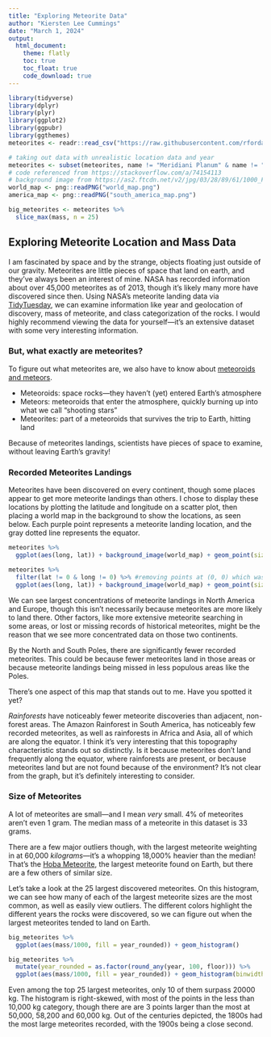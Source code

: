 ---
title: "Exploring Meteorite Data"
author: "Kiersten Lee Cummings"
date: "March 1, 2024"
output: 
  html_document:
    theme: flatly
    toc: true
    toc_float: true
    code_download: true
---

```{r, include =  FALSE, echo = FALSE, warning = FALSE, message = FALSE}
library(tidyverse)
library(dplyr)
library(plyr)
library(ggplot2)
library(ggpubr)
library(ggthemes)
meteorites <- readr::read_csv("https://raw.githubusercontent.com/rfordatascience/tidytuesday/master/data/2019/2019-06-11/meteorites.csv")

# taking out data with unrealistic location data and year
meteorites <- subset(meteorites, name != "Meridiani Planum" & name != "Northwest Africa 7701")
# code referenced from https://stackoverflow.com/a/74154113
# background image from https://as2.ftcdn.net/v2/jpg/03/28/89/61/1000_F_328896165_i0TWGgJTtDWyIjKhYKcAUoA0rKiXYyx6.jpg
world_map <- png::readPNG("world_map.png")
america_map <- png::readPNG("south_america_map.png")

big_meteorites <- meteorites %>% 
  slice_max(mass, n = 25)
```

## Exploring Meteorite Location and Mass Data

I am fascinated by space and by the strange, objects floating just outside of our gravity. Meteorites are little pieces of space that land on earth, and they've always been an interest of mine. NASA has recorded information about over 45,000 meteorites as of 2013, though it's likely many more have discovered since then. Using NASA's meteorite landing data via [TidyTuesday](https://github.com/rfordatascience/tidytuesday/tree/master/data/2019/2019-06-11), we can examine information like year and geolocation of discovery, mass of meteorite, and class categorization of the rocks. I would highly recommend viewing the data for yourself—it's an extensive dataset with some very interesting information.

### But, what exactly are meteorites?

To figure out what meteorites are, we also have to know about [meteoroids and meteors](https://science.nasa.gov/solar-system/meteors-meteorites/).

- Meteoroids: space rocks—they haven't (yet) entered Earth's atmosphere
- Meteors: meteoroids that enter the atmosphere, quickly burning up into what we call "shooting stars"
- Meteorites: part of a meteoroids that survives the trip to Earth, hitting land

Because of meteorites landings, scientists have pieces of space to examine, without leaving Earth's gravity!

### Recorded Meteorites Landings

Meteorites have been discovered on every continent, though some places appear to get more meteorite landings than others. I chose to display these locations by plotting the latitude and longitude on a scatter plot, then placing a world map in the background to show the locations, as seen below. Each purple point represents a meteorite landing location, and the gray dotted line represents the equator.

```{r, warning = FALSE, message = FALSE, eval = FALSE}
meteorites %>% 
  ggplot(aes(long, lat)) + background_image(world_map) + geom_point(size = 0.5, color = "darkorchid1")
```

```{r, echo = FALSE, warning = FALSE, message = FALSE, fig.cap="*Figure 1: Meteroite landings pictured on a world map, graphed by latitude and longitude*"}
meteorites %>% 
  filter(lat != 0 & long != 0) %>% #removing points at (0, 0) which was likely a placeholder geolocation 
  ggplot(aes(long, lat)) + background_image(world_map) + geom_point(size = 0.5, color = "darkorchid1") + scale_y_continuous(limits = c(-85, 85), breaks = seq(-90, 90, by =30), labels = c("-90°", "-60°", "-30°", "0°", "30°", "60°", "90°")) + scale_x_continuous(limits = c(-160, 160), breaks = seq(-180, 180, by =60), labels = c("-180°", "-120°", "-60°", "0°", "60°", "120°", "180°")) + labs(title = "Meteorite Landing Locations (860-2013)", subtitle = "by Latitude and Longitude", caption = "Source: NASA\nImage Source: Adobe Stock", x = "", y = "") + geom_hline(yintercept = 0, col = "gray", linetype ="dashed")
```
We can see largest concentrations of meteorite landings in North America and Europe, though this isn't necessarily because meteorites are more likely to land there. Other factors, like more extensive meteorite searching in some areas, or lost or missing records of historical meteorites, might be the reason that we see more concentrated data on those two continents.

By the North and South Poles, there are significantly fewer recorded meteorites. This could be because fewer meteorites land in those areas or because meteorite landings being missed in less populous areas like the Poles.

There's one aspect of this map that stands out to me. Have you spotted it yet?

*Rainforests* have noticeably fewer meteorite discoveries than adjacent, non-forest areas. The Amazon Rainforest in South America, has noticeably few recorded meteorites, as well as rainforests in Africa and Asia, all of which are along the equator. I think it's very interesting that this topography characteristic stands out so distinctly. Is it because meteorites don't land frequently along the equator, where rainforests are present, or because meteorites land but are not found because of the environment? It's not clear from the graph, but it's definitely interesting to consider.

### Size of Meteorites

A lot of meteorites are small—and I mean *very* small. 4% of meteorites aren't even 1 gram. The median mass of a meteorite in this dataset is 33 grams.

There are a few major outliers though, with the largest meteorite weighting in at 60,000 *kilograms*—it's a whopping 18,000% heavier than the median! That's the [Hoba Meteorite](https://education.nationalgeographic.org/resource/meteorite/), the largest meteorite found on Earth, but there are a few others of similar size.

Let's take a look at the 25 largest discovered meteorites. On this histogram, we can see how many of each of the largest meteorite sizes are the most common, as well as easily view outliers. The different colors highlight the different years the rocks were discovered, so we can figure out when the largest meteorites tended to land on Earth.

```{r, warning = FALSE, message = FALSE, eval = FALSE}
big_meteorites %>% 
  ggplot(aes(mass/1000, fill = year_rounded)) + geom_histogram()
```

```{r, echo = FALSE, warning = FALSE, message = FALSE, fig.cap="*Figure 2: Histogram of largest meteorites based on mass, colored by year discovered*"}
big_meteorites %>% 
  mutate(year_rounded = as.factor(round_any(year, 100, floor))) %>% 
  ggplot(aes(mass/1000, fill = year_rounded)) + geom_histogram(binwidth = 5000) + labs(title = "25 Largest Meteorites By Mass", x = "Mass (kg)", y = "Count", fill = "Century Discovered", caption = "Source: NASA") + scale_y_continuous(breaks = seq(0, 10, by = 2))+ scale_color_gdocs()
```
Even among the top 25 largest meteorites, only 10 of them surpass 20000 kg. The histogram is right-skewed, with most of the points in the less than 10,000 kg category, though there are are 3 points larger than the most at 50,000, 58,200 and 60,000 kg. Out of the centuries depicted, the 1800s had the most large meteorites recorded, with the 1900s being a close second.